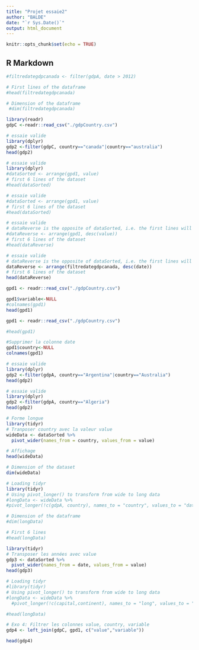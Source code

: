 ```yaml
---
title: "Projet essaie2"
author: "BALDE"
date: "`r Sys.Date()`"
output: html_document
---
```


```r
knitr::opts_chunk$set(echo = TRUE)
```

## R Markdown


```r
#filtredategdpcanada <- filter(gdpA, date > 2012)
```


```r
# First lines of the dataframe
#head(filtredategdpcanada)
```

```r
# Dimension of the dataframe
 #dim(filtredategdpcanada)
```


```r
library(readr)
gdpC <-readr::read_csv("./gdpCountry.csv")
```


```r
# essaie valide
library(dplyr)
gdp2 <-filter(gdpC, country=="canada"|country=="australia")
head(gdp2)
```



```r
# essaie valide
library(dplyr)
#dataSorted <- arrange(gpd1, value)
# first 6 lines of the dataset
#head(dataSorted) 
```


```r
# essaie valide
#dataSorted <- arrange(gpd1, value)
# first 6 lines of the dataset
#head(dataSorted)
```


```r
# essaie valide
# dataReverse is the opposite of dataSorted, i.e. the first lines will have the highest values
#dataReverse <- arrange(gpd1, desc(value))
# first 6 lines of the dataset
#head(dataReverse)
```

```r
# essaie valide
# dataReverse is the opposite of dataSorted, i.e. the first lines will have the highest values
dataReverse <- arrange(filtredategdpcanada, desc(date))
# first 6 lines of the dataset
head(dataReverse)
```

```r
gpd1 <- readr::read_csv("./gdpCountry.csv")

```

```r
gpd1$variable<-NULL
#colnames(gpd1)
head(gpd1)
```

```r
gpd1 <- readr::read_csv("./gdpCountry.csv")

#head(gpd1)
```

```r
#Supprimer la colonne date
gpd1$country<-NULL
colnames(gpd1)
```

```r
# essaie valide
library(dplyr)
gdp2 <-filter(gdpA, country=="Argentina"|country=="Australia")
head(gdp2)
```

```r
# essaie valide
library(dplyr)
gdp2 <-filter(gdpA, country=="Algeria")
head(gdp2)
```

```r
# Forme longue
library(tidyr)
# Tranposer country avec la valeur value
wideData <- dataSorted %>%
  pivot_wider(names_from = country, values_from = value)
```

```r
# Affichage
head(wideData)
```

```r
# Dimension of the dataset
dim(wideData)
```

```r
# Loading tidyr
library(tidyr)
# Using pivot_longer() to transform from wide to long data
#longData <- wideData %>% 
#pivot_longer(!c(gdpA, country), names_to = "country", values_to = "date")
```

```r
# Dimension of the dataframe
#dim(longData)
```

```r
# First 6 lines
#head(longData)
```

```r
library(tidyr)
# Transposer les années avec value 
gdp3 <- dataSorted %>%
  pivot_wider(names_from = date, values_from = value)
head(gdp3)
```

```r
# Loading tidyr
#library(tidyr)
# Using pivot_longer() to transform from wide to long data
#longData <- wideData %>% 
  #pivot_longer(!c(capital,continent), names_to = "long", values_to = "lat")
```


```r
#head(longData)
```


```r
# Exo 4: Filtrer les colonnes value, country, variable
gdp4 <- left_join(gdpC, gpd1, c("value","variable"))

head(gdp4)
```
